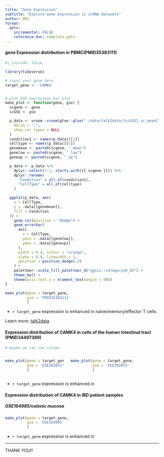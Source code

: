 ```yaml
---
title: "Gene Expression"
subtitle: "Explore Gene Expression in scRNA datasets"
author: DDS
format: 
  pptx: 
    incremental: FALSE
    reference-doc: template.pptx
---
```



#### gene Expression distribution in PBMC(PMID35383111) {.smaller}

```r
#| include: false

library(tidyverse)
```


```r
# input your gene here
target_gene <- 'CAMK4'


# plot GSE expression bar plot
make_plot <- function(gene, gse) {
  scgene <- gene
  scGSE <- gse

  p_data <- vroom::vroom(glue::glue("./data/talk2data/{scGSE}_sc_meanCI.csv"),
    delim = ",",
    show_col_types = NULL
  )
  condition1 <- names(p_data)[[2]]
  celltype <- names(p_data)[[1]]
  genemean <- paste0(scgene, "_mean")
  genelow <- paste0(scgene, "_low")
  geneup <- paste0(scgene, "_up")

  p_data <- p_data %>%
    dplyr::select(1:2, starts_with({{ scgene }})) %>%
    dplyr::rename(
      "Condition" = all_of(condition1),
      "CellType" = all_of(celltype)
    )

  ggplot(p_data, aes(
    x = CellType,
    y = .data[[genemean]],
    fill = Condition
  )) +
    geom_col(position = "dodge") +
    geom_errorbar(
      aes(
        x = CellType,
        ymin = .data[[genelow]],
        ymax = .data[[geneup]]
      ),
      width = 0.4, colour = "orange",
      alpha = 0.9, linewidth = 1,
      position = position_dodge(.9)
    ) +
    paletteer::scale_fill_paletteer_d("ggsci::category20_d3") +
    theme_bw() +
    theme(axis.text.x = element_text(angle = 90))
}


```


```r
make_plot(gene = target_gene,
          gse = 'PMID35383111'
          )
```


- `r target_gene` expression is enhanced in naïve/memory/effector T cells.

::: footer
Learn more: [talk2data](https://talk2data.pharma.aventis.com/t2d_balancer/)
:::


#### Expression distribution of CAMK4 in cells of the human intestinal tract (PMID34497389)


```r
# maybe we can use column
```


:::: {.columns}

::: {.column width="40%"}

```r
make_plot(gene = target_gene,
          gse = 'GSE202052'
          )
```

:::

::: {.column width="60%"}

```r
make_plot(gene = target_gene,
          gse = 'GSE202052'
          )
```

:::

::::


- `r target_gene` expression is enhanced in


#### Expression distribution of CAMK4 in IBD patient samples

##### GSE164985/colonic mucosa


```r
make_plot(gene = target_gene,
          gse = 'GSE164985'
          )
```

- `r target_gene` expression is enhanced in


---

THANK YOU!!







